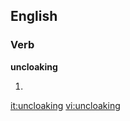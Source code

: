 ==English==

===Verb===
'''uncloaking'''

# {{third-person singular of|[[uncloak]]}}

[[it:uncloaking]]
[[vi:uncloaking]]